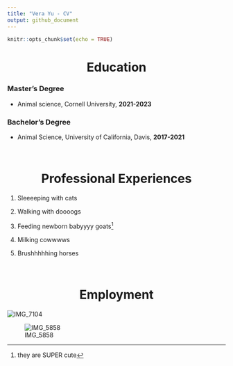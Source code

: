 ```yaml
---
title: "Vera Yu - CV"
output: github_document
---
```


```r
knitr::opts_chunk$set(echo = TRUE)
```

<h1 align="center">Education</h1>


### Master's Degree

* Animal science, Cornell University, **2021-2023**

### Bachelor's Degree

* Animal Science, University of California, Davis, **2017-2021**

<br>

<h1 align="center">Professional Experiences</h1>

1. Sleeeeping with cats

2. Walking with doooogs

3. Feeding newborn babyyyy goats^[they are SUPER cute]

4. Milking cowwwws

5. Brushhhhhing horses

<br>

<h1 align="center">Employment</h1>

![IMG_7104](https://user-images.githubusercontent.com/123325489/216679736-ff48592b-cbc1-404d-903a-c789612a8a94.JPG)
<br>

![IMG_5858](https://user-images.githubusercontent.com/123325489/216679743-118dfef7-c07e-4416-bf06-a9266e5c20ba.jpeg)




